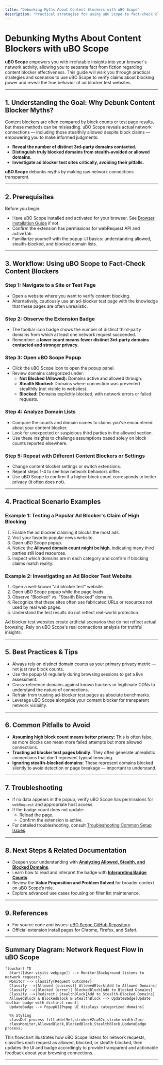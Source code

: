 ```yaml
---
title: "Debunking Myths About Content Blockers with uBO Scope"
description: "Practical strategies for using uBO Scope to fact-check claims about content blocker effectiveness and ad-blocker test websites. Walks users through typical scenarios and demonstrates using the extension to uncover actual network behavior."
---
```


# Debunking Myths About Content Blockers with uBO Scope

**uBO Scope** empowers you with irrefutable insights into your browser's network activity, allowing you to separate fact from fiction regarding content blocker effectiveness. This guide will walk you through practical strategies and scenarios to use uBO Scope to verify claims about blocking power and reveal the true behavior of ad blocker test websites.

---

## 1. Understanding the Goal: Why Debunk Content Blocker Myths?

Content blockers are often compared by block counts or test page results, but these methods can be misleading. uBO Scope reveals actual network connections — including those stealthily allowed despite block claims — empowering you to make informed judgments:

- **Reveal the number of distinct 3rd-party domains contacted.**
- **Distinguish truly blocked domains from stealth-avoided or allowed domains.**
- **Investigate ad blocker test sites critically, avoiding their pitfalls.**

**uBO Scope** debunks myths by making raw network connections transparent.

---

## 2. Prerequisites

Before you begin:

- Have uBO Scope installed and activated for your browser. See [Browser Installation Guide](https://github.com/gorhill/uBO-Scope) if not.
- Confirm the extension has permissions for webRequest API and activeTab.
- Familiarize yourself with the popup UI basics: understanding allowed, stealth-blocked, and blocked domain lists.

---

## 3. Workflow: Using uBO Scope to Fact-Check Content Blockers

### Step 1: Navigate to a Site or Test Page

- Open a website where you want to verify content blocking.
- Alternatively, cautiously use an ad-blocker test page with the knowledge that these pages are often unrealistic.

### Step 2: Observe the Extension Badge

- The toolbar icon badge shows the number of distinct third-party domains from which at least one network request succeeded.
- Remember: a **lower count means fewer distinct 3rd-party domains contacted and stronger privacy**.

### Step 3: Open uBO Scope Popup

- Click the uBO Scope icon to open the popup panel.
- Review domains categorized under:
  - **Not Blocked (Allowed):** Domains active and allowed through.
  - **Stealth Blocked:** Domains where connection was prevented stealthily (not visible to websites).
  - **Blocked:** Domains explicitly blocked, with network errors or failed requests.

### Step 4: Analyze Domain Lists

- Compare the counts and domain names to claims you’ve encountered about your content blocker.
- Look for unexpected or suspicious third parties in the allowed section.
- Use these insights to challenge assumptions based solely on block counts reported elsewhere.

### Step 5: Repeat with Different Content Blockers or Settings

- Change content blocker settings or switch extensions.
- Repeat steps 1-4 to see how network behaviors differ.
- Use uBO Scope to confirm if a higher block count corresponds to better privacy (it often does not).


---

## 4. Practical Scenario Examples

### Example 1: Testing a Popular Ad Blocker's Claim of High Blocking

1. Enable the ad blocker claiming it blocks the most ads.
2. Visit your favorite popular news website.
3. Open uBO Scope popup.
4. Notice the **Allowed domain count might be high**, indicating many third parties still load resources.
5. Inspect which domains are in each category and confirm if blocking claims match reality.

### Example 2: Investigating an Ad Blocker Test Website

1. Open a well-known "ad blocker test" website.
2. Open uBO Scope popup while the page loads.
3. Observe "Blocked" vs. "Stealth Blocked" domains.
4. Recognize that these sites often use fabricated URLs or resources not used by real web pages.
5. Understand the test results do not reflect real-world protection.

<Tip>
Ad blocker test websites create artificial scenarios that do not reflect actual browsing. Rely on uBO Scope's real connections analysis for truthful insights.
</Tip>

---

## 5. Best Practices & Tips

- Always rely on distinct domain counts as your primary privacy metric — not just raw block counts.
- Use the popup UI regularly during browsing sessions to get a live assessment.
- Cross-reference domains against known trackers or legitimate CDNs to understand the nature of connections.
- Refrain from trusting ad-blocker test pages as absolute benchmarks.
- Leverage uBO Scope alongside your content blocker for transparent network visibility.

---

## 6. Common Pitfalls to Avoid

- **Assuming high block count means better privacy:** This is often false, as more blocks can mean more failed attempts but more allowed connections.
- **Trusting ad blocker test pages blindly:** They often generate unrealistic connections that don't represent typical browsing.
- **Ignoring stealth-blocked domains:** These represent domains blocked silently to avoid detection or page breakage — important to understand.

---

## 7. Troubleshooting

- If no data appears in the popup, verify uBO Scope has permissions for `webRequest` and appropriate host access.
- If the badge count does not update:
  - Reload the page.
  - Confirm the extension is active.
- For detailed troubleshooting, consult [Troubleshooting Common Setup Issues](https://github.com/gorhill/uBO-Scope/blob/main/docs/getting-started/troubleshooting/common-issues.mdx).

---

## 8. Next Steps & Related Documentation

- Deepen your understanding with **[Analyzing Allowed, Stealth, and Blocked Domains](https://github.com/gorhill/uBO-Scope/blob/main/docs/guides/core-workflows/analyzing-allowed-stealth-blocked.mdx)**.
- Learn how to read and interpret the badge with **[Interpreting Badge Counts](https://github.com/gorhill/uBO-Scope/blob/main/docs/guides/core-workflows/interpreting-badge-counts.mdx)**.
- Review the **Value Proposition and Problem Solved** for broader context on uBO Scope’s role.
- Explore advanced use cases focusing on filter list maintenance.

---

## 9. References

- For source code and issues: [uBO Scope GitHub Repository](https://github.com/gorhill/uBO-Scope)
- Official extension install pages for Chrome, Firefox, and Safari.

---

## Summary Diagram: Network Request Flow in uBO Scope

```mermaid
flowchart TD
  Start([User visits webpage]) --> Monitor[Background listens to network requests]
  Monitor --> Classify{Request Outcome?}
  Classify -->|Allowed (success)| AllowedBlock[Add to Allowed Domains]
  Classify -->|Blocked (error)| BlockedBlock[Add to Blocked Domains]
  Classify -->|Redirect| StealthBlock[Add to Stealth-Blocked Domains]
  AllowedBlock & BlockedBlock & StealthBlock --> UpdateBadge[Update toolbar badge with distinct count]
  UpdateBadge --> PopupUI[Popup UI displays categorized domains]

  %% Styling
  classDef process fill:#def9ef,stroke:#2ca02c,stroke-width:2px;
  classMonitor,AllowedBlock,BlockedBlock,StealthBlock,UpdateBadge process;
```

This flowchart illustrates how uBO Scope listens for network requests, classifies each request as allowed, blocked, or stealth-blocked, then updates the UI and badge accordingly to provide transparent and actionable feedback about your browsing connections.

---